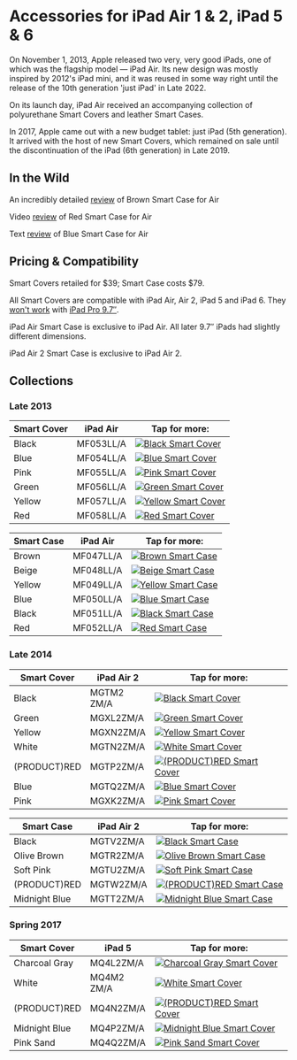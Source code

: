 
# Accessories for iPad Air 1 & 2, iPad 5 & 6

On November 1, 2013, Apple released two very, very good iPads, one of which was the flagship model — iPad Air.
Its new design was mostly inspired by 2012's iPad mini, and it was reused in some way right until the release of the 10th generation 'just iPad' in Late 2022.

On its launch day, iPad Air received an accompanying collection of polyurethane Smart Covers and leather Smart Cases.

In 2017, Apple came out with a new budget tablet: just iPad (5th generation). It arrived with the host of new Smart Covers, which remained on sale until the discontinuation of the iPad (6th generation) in Late 2019.

## In the Wild

An incredibly detailed [review](https://gadgetmac.com/reviews/apple-ipad-air-smart-case-review.html) of Brown Smart Case for Air

Video [review](https://youtu.be/yZ1oOarWv9s) of Red Smart Case for Air

Text [review](https://www.imore.com/ipad-air-smart-case-review) of Blue Smart Case for Air

## Pricing & Compatibility

Smart Covers retailed for \$39; Smart Case costs \$79.

All Smart Covers are compatible with iPad Air, Air 2, iPad 5 and iPad 6. They [won't work](https://www.businessinsider.com/old-apple-smart-covers-wont-work-with-new-ipads-because-of-magnets-2016-4) with [iPad Pro 9.7″](/ipad_pro97).

iPad Air Smart Case is exclusive to iPad Air. All later 9.7″ iPads had slightly different dimensions.

iPad Air 2 Smart Case is exclusive to iPad Air 2.

## Collections

### Late 2013

| Smart Cover | iPad Air | Tap for more: |
| --- | --- | --- |
| Black | MF053<wbr/>LL/A | <a href="/ipad_air/MF053" target="_blank">![Black Smart Cover](/everypreview/MF053.webp)</a> |
| Blue | MF054<wbr/>LL/A | <a href="/ipad_air/MF054" target="_blank">![Blue Smart Cover](/everypreview/MF054.webp)</a> |
| Pink | MF055<wbr/>LL/A | <a href="/ipad_air/MF055" target="_blank">![Pink Smart Cover](/everypreview/MF055.webp)</a> |
| Green | MF056<wbr/>LL/A | <a href="/ipad_air/MF056" target="_blank">![Green Smart Cover](/everypreview/MF056.webp)</a> |
| Yellow | MF057<wbr/>LL/A | <a href="/ipad_air/MF057" target="_blank">![Yellow Smart Cover](/everypreview/MF057.webp)</a> |
| Red | MF058<wbr/>LL/A | <a href="/ipad_air/MF058" target="_blank">![Red Smart Cover](/everypreview/MF058.webp)</a> |

| Smart Case | iPad Air | Tap for more: |
| --- | --- | --- |
| Brown | MF047<wbr/>LL/A | <a href="/ipad_air/MF047" target="_blank">![Brown Smart Case](/everypreview/MF047.webp)</a> |
| Beige | MF048<wbr/>LL/A | <a href="/ipad_air/MF048" target="_blank">![Beige Smart Case](/everypreview/MF048.webp)</a> |
| Yellow | MF049<wbr/>LL/A | <a href="/ipad_air/MF049" target="_blank">![Yellow Smart Case](/everypreview/MF049.webp)</a> |
| Blue | MF050<wbr/>LL/A | <a href="/ipad_air/MF050" target="_blank">![Blue Smart Case](/everypreview/MF050.webp)</a> |
| Black | MF051<wbr/>LL/A | <a href="/ipad_air/MF051" target="_blank">![Black Smart Case](/everypreview/MF051.webp)</a> |
| Red | MF052<wbr/>LL/A | <a href="/ipad_air/MF052" target="_blank">![Red Smart Case](/everypreview/MF052.webp)</a> |

### Late 2014

| Smart Cover | iPad Air 2 | Tap for more: |
| --- | --- | --- |
| Black | MGTM2<wbr/>ZM/A | <a href="/ipad_air/MGTM2" target="_blank">![Black Smart Cover](/everypreview/MGTM2.webp)</a> |
| Green | MGXL2<wbr/>ZM/A | <a href="/ipad_air/MGXL2" target="_blank">![Green Smart Cover](/everypreview/MGXL2.webp)</a> |
| Yellow | MGXN2<wbr/>ZM/A | <a href="/ipad_air/MGXN2" target="_blank">![Yellow Smart Cover](/everypreview/MGXN2.webp)</a> |
| White | MGTN2<wbr/>ZM/A | <a href="/ipad_air/MGTN2" target="_blank">![White Smart Cover](/everypreview/MGTN2.webp)</a> |
| (PRODUCT)RED | MGTP2<wbr/>ZM/A | <a href="/ipad_air/MGTP2" target="_blank">![(PRODUCT)RED Smart Cover](/everypreview/MGTP2.webp)</a> |
| Blue | MGTQ2<wbr/>ZM/A | <a href="/ipad_air/MGTQ2" target="_blank">![Blue Smart Cover](/everypreview/MGTQ2.webp)</a> |
| Pink | MGXK2<wbr/>ZM/A | <a href="/ipad_air/MGXK2" target="_blank">![Pink Smart Cover](/everypreview/MGXK2.webp)</a> |

| Smart Case | iPad Air 2 | Tap for more: |
| --- | --- | --- |
| Black | MGTV2<wbr/>ZM/A | <a href="/ipad_air/MGTV2" target="_blank">![Black Smart Case](/everypreview/MGTV2.webp)</a> |
| Olive Brown | MGTR2<wbr/>ZM/A | <a href="/ipad_air/MGTR2" target="_blank">![Olive Brown Smart Case](/everypreview/MGTR2.webp)</a> |
| Soft Pink | MGTU2<wbr/>ZM/A | <a href="/ipad_air/MGTU2" target="_blank">![Soft Pink Smart Case](/everypreview/MGTU2.webp)</a> |
| (PRODUCT)RED | MGTW2<wbr/>ZM/A | <a href="/ipad_air/MGTW2" target="_blank">![(PRODUCT)RED Smart Case](/everypreview/MGTW2.webp)</a> |
| Midnight Blue | MGTT2<wbr/>ZM/A | <a href="/ipad_air/MGTT2" target="_blank">![Midnight Blue Smart Case](/everypreview/MGTT2.webp)</a> |

### Spring 2017

| Smart Cover | iPad 5 | Tap for more: |
| --- | --- | --- |
| Charcoal Gray | MQ4L2<wbr/>ZM/A | <a href="/ipad_air/MQ4L2" target="_blank">![Charcoal Gray Smart Cover](/everypreview/MQ4L2_AV1_SILVER.webp)</a> |
| White | MQ4M2<wbr/>ZM/A | <a href="/ipad_air/MQ4M2" target="_blank">![White Smart Cover](/everypreview/MQ4M2_AV1_SILVER.webp)</a> |
| (PRODUCT)RED | MQ4N2<wbr/>ZM/A | <a href="/ipad_air/MQ4N2" target="_blank">![(PRODUCT)RED Smart Cover](/everypreview/MQ4N2_AV1_SILVER.webp)</a> |
| Midnight Blue | MQ4P2<wbr/>ZM/A | <a href="/ipad_air/MQ4P2" target="_blank">![Midnight Blue Smart Cover](/everypreview/MQ4P2_AV1_SILVER.webp)</a> |
| Pink Sand | MQ4Q2<wbr/>ZM/A | <a href="/ipad_air/MQ4Q2" target="_blank">![Pink Sand Smart Cover](/everypreview/MQ4Q2_AV1_SILVER.webp)</a> |
